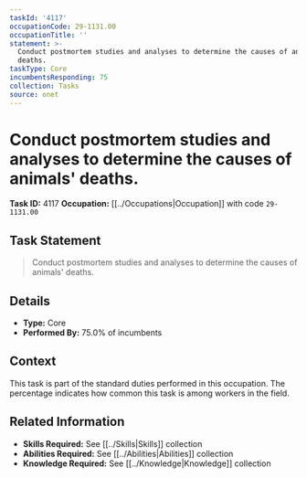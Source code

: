 ```yaml
---
taskId: '4117'
occupationCode: 29-1131.00
occupationTitle: ''
statement: >-
  Conduct postmortem studies and analyses to determine the causes of animals'
  deaths.
taskType: Core
incumbentsResponding: 75
collection: Tasks
source: onet
---
```

# Conduct postmortem studies and analyses to determine the causes of animals' deaths.

**Task ID:** 4117
**Occupation:** [[../Occupations|Occupation]] with code `29-1131.00`

## Task Statement

> Conduct postmortem studies and analyses to determine the causes of animals' deaths.

## Details

- **Type:** Core
- **Performed By:** 75.0% of incumbents

## Context

This task is part of the standard duties performed in this occupation. The percentage indicates how common this task is among workers in the field.

## Related Information

- **Skills Required:** See [[../Skills|Skills]] collection
- **Abilities Required:** See [[../Abilities|Abilities]] collection
- **Knowledge Required:** See [[../Knowledge|Knowledge]] collection
